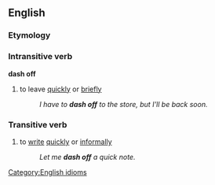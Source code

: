 ==English==
===Etymology===

===Intransitive verb===
'''dash off'''
#to leave [[quick]]ly or [[brief]]ly
#:''I have to '''dash off''' to the store, but I'll be back soon.''

===Transitive verb===
#to [[write]] [[quick]]ly or [[informal]]ly
#:''Let me '''dash off''' a quick note.''

[[Category:English idioms]]